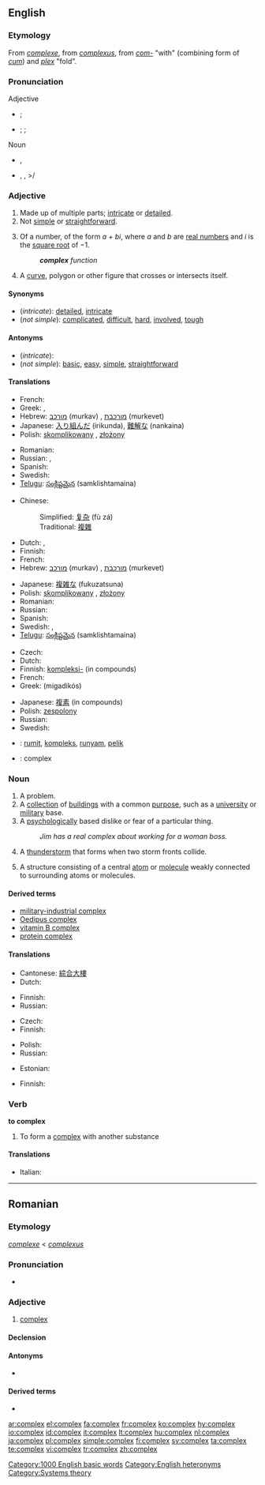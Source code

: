 {{wikipedia}}
==English==

===Etymology===
From {{etyl|fr}} ''[[complexe]]'', from {{etyl|la}} ''[[complexus]]'', from ''[[com-]]'' "with" (combining form of ''[[cum]]'') and ''[[plex]]'' "fold".

===Pronunciation===
;Adjective
* {{a|UK}} {{IPA|/kəmˈplɛks/|/ˈkɒm.plɛks/}};{{SAMPA|/k@m"plEks/|/"kQm.plEks/}}
*: {{audio|en-uk-complex.ogg|Audio (UK)}}
* {{a|US}} {{enPR|kəmplĕks|kŏm'plĕks}}; {{IPA|/kəmˈplɛks/|/ˈkɑmplɛks/}}; {{SAMPA|/k@m"plEks/|/"kAmplEx/}}
*: {{audio|en-us-complex-adj.ogg|Audio (US)}}

;Noun
* {{a|UK}} {{IPA|/ˈkɒm.plɛks/}}, {{SAMPA|/"kQm.plEks/}}
*: {{audio|en-uk-complex.ogg|Audio (UK)}}
* {{a|US}} {{enPR|kŏm'plĕks}}, {{IPA|/ˈkɑmplɛks/}}, {{SAMPA|/"kAmplEks/}}>/
*: {{audio|en-us-complex-noun.ogg|Audio (US)}}

===Adjective===
{{wikipedia|complex number}}
{{en-adj}}

# Made up of multiple parts; [[intricate]] or [[detailed]].
# Not [[simple]] or [[straightforward]].
# {{mathematics}} Of a number, of the form ''a + bi'', where ''a'' and ''b'' are [[real number]]s and ''i'' is the [[square root]] of &minus;1.
#: '''''complex''' function''
# {{geometry}} A [[curve]], polygon or other figure that crosses or intersects itself.

====Synonyms====
* (''intricate''): [[detailed]], [[intricate]]
* (''not simple''): [[complicated]], [[difficult]], [[hard]], [[involved]], [[tough]]

====Antonyms====
* (''intricate''):
* (''not simple''): [[basic]], [[easy]], [[simple]], [[straightforward]]

====Translations====
{{trans-top|intricate}}
* French: {{t+|fr|complexe|m|f}}
* Greek: {{t+|el|πολύπλοκος|m|tr=poliplokos|sc=Grek}}, {{t+|el|περίπλοκος|m|tr=periplokos|sc=Grek}}
* Hebrew: [[מורכב]] (murkav) {{m}}, [[מורכבת]] (murkevet) {{f}}
* Japanese: [[入り組んだ]] (irikunda), [[難解な]] (nankaina)
* Polish: [[skomplikowany]] {{m}}, [[złożony]] {{m}}
{{trans-mid}}
* Romanian: {{t-|ro|complex}}
* Russian: {{t+|ru|сложный|tr=slóžnyj|sc=Cyrl}}, {{t+|ru|составной|tr=sostavnój|sc=Cyrl}}
* Spanish: {{t-|es|complicado}}
* Swedish: {{t-|sv|komplex}}
* [[Telugu]]: [[సంక్లిష్టమైన]] (samklishtamaina)
{{trans-bottom}}

{{trans-top|not simple or straightforward}}
* Chinese:
*: Simplified: [[复杂]] (fù zá)
*: Traditional: [[複雜]]
* Dutch: {{t+|nl|complex}}, {{t-|nl|ingewikkeld}}
* Finnish: {{t-|fi|monimutkainen}}
* French: {{t+|fr|complexe|m|f}}
* Hebrew: [[מורכב]] (murkav) {{m}}, [[מורכבת]] (murkevet) {{f}}
{{trans-mid}}
* Japanese: [[複雑な]] (fukuzatsuna)
* Polish: [[skomplikowany]] {{m}}, [[złożony]] {{m}}
* Romanian: {{t-|ro|complex}}
* Russian: {{t+|ru|сложный|tr=slóžnyj|sc=Cyrl}}
* Spanish: {{t-|es|complicado}}
* Swedish: {{t-|sv|komplex}}, {{t+|sv|komplicerad}}
* [[Telugu]]: [[సంక్లిష్టమైన]] (samklishtamaina)
{{trans-bottom}}

{{trans-top|in mathematics}}
* Czech: {{t-|cs|komplexní}}
* Dutch: {{t+|nl|complex}}
* Finnish: [[kompleksi-]] (in compounds)
* French: {{t+|fr|complexe|m|f}}
* Greek: {{t+|el|μιγαδικός|m|sc=Grek}} (migadikós)
{{trans-mid}}
* Japanese: [[複素]] (in compounds)
* Polish: [[zespolony]] {{m}}
* Russian: {{t+|ru|комплексный|tr=kómpl'eksnyj|sc=Cyrl}}
* Swedish: {{t-|sv|komplex}}
{{trans-bottom}}

{{checktrans-top}}
* {{ttbc|Indonesian}}: [[rumit]], [[kompleks]], [[runyam]], [[pelik]]
* {{ttbc|Latin}}: complex
{{trans-bottom}}

===Noun===
{{en-noun|pl=complexes}}

# A problem.
# A [[collection]] of [[building]]s with a common [[purpose]], such as a [[university]] or [[military]] base.
# A [[psychological]]ly based dislike or fear of a particular thing.
#: ''Jim has a real complex about working for a woman boss.''
# A [[thunderstorm]] that forms when two storm fronts collide.
# {{chemistry}} A structure consisting of a central [[atom]] or [[molecule]] weakly connected to surrounding atoms or molecules.

====Derived terms====
* [[military-industrial complex]]
* [[Oedipus complex]]
* [[vitamin B complex]]
* [[protein complex]]

====Translations====
{{trans-see|problem}}
{{trans-top|collection of buildings}}
* Cantonese: [[綜合大樓]]
* Dutch: {{t+|nl|complex|n}}
{{trans-mid}}
* Finnish: {{t+|fi|kompleksi}}
* Russian: {{t+|ru|комплекс|m|tr=kómpl'eks|sc=Cyrl}}
{{trans-bottom}}

{{trans-top|psychologically based dislike or fear}}
* Czech: {{t-|cs|komplex|m}}
* Finnish: {{t+|fi|kompleksi}}
{{trans-mid}}
* Polish: {{t-|pl|kompleks|m}}
* Russian: {{t+|ru|комплекс|m|tr=kómpl'eks|sc=Cyrl}}
{{trans-bottom}}

{{trans-top|thunderstorm that forms when two storm fronts collide}}
{{trans-mid}}
{{trans-bottom}}

{{trans-top|in chemistry}}
* Estonian: {{t-|et|kompleks}}
{{trans-mid}}
* Finnish: {{t+|fi|kompleksi}}
{{trans-bottom}}

===Verb===
'''to complex''' {{intransitive}}

# {{chemistry}} To form a [[complex]] with another substance

====Translations====
{{top}}
* Italian: {{t-|it|complessare}}
{{mid}}

{{bottom}}

[[Category:1000 English basic words]]
[[Category:English heteronyms]]
[[Category:Systems theory]]

----

==Romanian==

===Etymology===
{{etyl|fr|ro}}'' [[complexe]]'' < {{etyl|la|ro}} ''[[complexus]]''

===Pronunciation===
* {{IPA|[kom'pleks]|lang=ro}}

===Adjective===
{{ro-adj|4}}

# [[#English|complex]]

====Declension====
{{ro-adj-4|mpl=complecşi}}

====Antonyms====
* {{l|ro|simplu}}

====Derived terms====
* {{l|ro|complexitate}}

[[ar:complex]]
[[el:complex]]
[[fa:complex]]
[[fr:complex]]
[[ko:complex]]
[[hy:complex]]
[[io:complex]]
[[id:complex]]
[[it:complex]]
[[lt:complex]]
[[hu:complex]]
[[nl:complex]]
[[ja:complex]]
[[pl:complex]]
[[simple:complex]]
[[fi:complex]]
[[sv:complex]]
[[ta:complex]]
[[te:complex]]
[[vi:complex]]
[[tr:complex]]
[[zh:complex]]